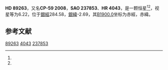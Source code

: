 {{Starbox begin
| name = HD 89263
}}
{{Starbox observe
| epoch = [[J2000.0|J2000.0]]
| constell = {{星座名待查}}<ref name=SIMBAD>{{cite web
 | url=http://simbad.u-strasbg.fr/simbad/sim-id?Ident=HR+4043
 | title =Pulsating variable Star
 | publisher=Centre de Données astronomiques de Strasbourg
 | work=SIMBAD
 | accessdate=2012-07-13}}</ref><ref name=DATA>{{cite web
 | url=http://vizier.u-strasbg.fr/viz-bin/VizieR-5?-out.add=.&-source=5050&-corr=PK=HR&-out.max=9999&HR=4043
 | title=VizieR Detailed Page
 | accessdate=2012-07-13
 | archive-date=2016-03-04
 | archive-url=https://web.archive.org/web/20160304214607/http://vizier.u-strasbg.fr/viz-bin/VizieR-5?-out.add=.&-source=5050&-corr=PK=HR&-out.max=9999&HR=4043
 | dead-url=no
 }}</ref>
| 星官 = 
| ra = {{RA|10|16|3.1}}<ref name=SIMBAD /><ref name=DATA />
| dec = {{DEC|-59|54|12}}<ref name=SIMBAD /><ref name=DATA />
| appmag_v = 6.22<ref name=SIMBAD /><ref name=DATA />
}}
{{Starbox character
| class = A5V<ref name=SIMBAD /><ref name=DATA />
| b-v = 0.2<ref name=SIMBAD /><ref name=DATA />
| u-b = <ref name=SIMBAD /><ref name=DATA />
| r-i = <ref name=SIMBAD /><ref name=DATA />
| variable = 
}}
{{Starbox astrometry
| radial_v = 
| prop_mo_ra = 18
| parallax = 0.012
| p_error =
}}
{{Starbox catalog
| names =CP-59 2008，[[SAO星表|SAO]] 237853，[[HD星表|HD]] 89263，[[HR星表|HR]] 4043}}
{{Starbox reference |Simbad=HR+4043}}
{{Starbox end}}

'''HD 89263'''，又名'''CP-59 2008'''，'''SAO 237853'''、'''HR 4043'''，是一颗恒星<ref name=SIMBAD /><ref name=DATA />，视星等为6.22，位于[[銀道座標系|銀經]]284.58，[[銀道座標系|銀緯]]-2.69，其[[B1900.0|B1900.0]]坐标为赤經{{RA|10|12|37.9}}，赤緯{{DEC|-59|-2.69|18}}。

== 参考文献 ==
{{reflist}}

{{star-stub}}

[[Category:HD和HDE天體|89263]]
[[Category:HR天體|4043]]
[[Category:SAO天體|237853]]